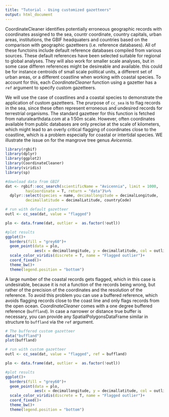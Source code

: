 ```yaml
---
title: "Tutorial - Using customized gazetteers"
output: html_document
---
```


CoordinateCleaner identifies potentially erroneous geographic records with coordinates assigned to the sea, countr coordinate, country capitals, urban areas, institutions, the GBIF headquaters and countries based on the comparison with geographic gazetteers (i.e. reference databases). All of these functoins include default reference databases compiled from various sources. These default references have been selected suitable for regional to global analyses. They will also work for smaller scale analyses, but in some case differen references might be desireable and available. this could be for instance centroids of small scale political units, a different set of urban areas, or a different coastline when working with coastal species. To account for this, each *CoordinateCleaner* function using a gazetter has a `ref` argument to specify custom gazetteers.

We will use the case of coastlines and a coastal species to demonstrate the application of custom gazetteers. The prurpose of `cc_sea` is to flag records in the sea, since these often represent erroneous and undesired records for terrestrial organisms. The standard gazetteer for this function is fetched from naturalearthdata.com at a 1:50m scale. However, often coordinates available from public databases are only precise at the scale of kilometers, which might lead to an overly critical flagging of coordinates close to the coastline, which is a problem especially for coastal or intertidal species. WE illustrate the issue on for the mangrove tree genus *Avicennia*.

```r
library(rgbif)
library(dplyr)
library(ggplot2)
library(CoordinateCleaner)
library(viridis)
library(sp)

#download data from GBIF
dat <- rgbif::occ_search(scientificName = "Avicennia", limit = 1000,
         hasCoordinate = T, return = "data")%>%
  dplyr::select(species = name, decimallongitude = decimalLongitude, 
         decimallatitude = decimalLatitude, countryCode)

# run with default gazetteer
outl <- cc_sea(dat, value = "flagged")

plo <- data.frame(dat, outlier =  as.factor(!outl))

#plot results
ggplot()+
  borders(fill = "grey60")+
  geom_point(data = plo, 
             aes(x = decimallongitude, y = decimallatitude, col = outlier))+
  scale_color_viridis(discrete = T, name = "Flagged outlier")+
  coord_fixed()+
  theme_bw()+
  theme(legend.position = "bottom")

```

A large number of the coastal records gets flagged, which in this case is undesirable, because it is not a function of the records being wrong, but rather of the precision of the coordinates and the resolution of the reference. To avoid this problem you can use a buffered reference, which avoids flagging records close to the coast line and only flags records from the open ocean. *CoordinateCleaner* comes with a one degree buffered reference (`buffland`). In case a narrower or distance true buffer is necessary, you can provide any SpatialPolygonsDataFrame similar in structure to `buffland` via the `ref` argument.

```r
# The buffered custom gazetteer
data("buffland")
plot(buffland)

# run with custom gazetteer
outl <- cc_sea(dat, value = "flagged", ref = buffland)

plo <- data.frame(dat, outlier =  as.factor(!outl))

#plot results
ggplot()+
  borders(fill = "grey60")+
  geom_point(data = plo, 
             aes(x = decimallongitude, y = decimallatitude, col = outlier))+
  scale_color_viridis(discrete = T, name = "Flagged outlier")+
  coord_fixed()+
  theme_bw()+
  theme(legend.position = "bottom")
```

